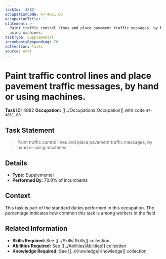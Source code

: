 ```yaml
---
taskId: '4882'
occupationCode: 47-4051.00
occupationTitle: ''
statement: >-
  Paint traffic control lines and place pavement traffic messages, by hand or
  using machines.
taskType: Supplemental
incumbentsResponding: 70
collection: Tasks
source: onet
---
```

# Paint traffic control lines and place pavement traffic messages, by hand or using machines.

**Task ID:** 4882
**Occupation:** [[../Occupations|Occupation]] with code `47-4051.00`

## Task Statement

> Paint traffic control lines and place pavement traffic messages, by hand or using machines.

## Details

- **Type:** Supplemental
- **Performed By:** 70.0% of incumbents

## Context

This task is part of the standard duties performed in this occupation. The percentage indicates how common this task is among workers in the field.

## Related Information

- **Skills Required:** See [[../Skills|Skills]] collection
- **Abilities Required:** See [[../Abilities|Abilities]] collection
- **Knowledge Required:** See [[../Knowledge|Knowledge]] collection
